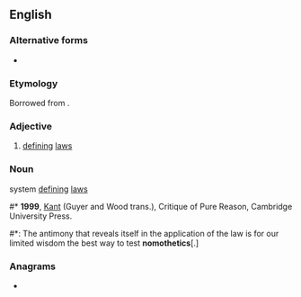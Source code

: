 ==English==

===Alternative forms===
* {{l|en|nomothetical}}

===Etymology===
Borrowed from {{bor|en|grc|νομοθετικός}}.

===Adjective===
{{en-adj}}

# {{lb|en|rare}} [[define|defining]] [[law]]s

===Noun===
{{en-noun}}
{{lb|en|rare}} system [[define|defining]] [[law]]s
#* '''1999''', [[w:Kant|Kant]] (Guyer and Wood trans.), Critique of Pure Reason, Cambridge University Press.
#*: The antimony that reveals itself in the application of the law is for our limited wisdom the best way to test '''nomothetics'''[.]

===Anagrams===
* {{anagrams|en|a=cehimnoott|monothetic}}